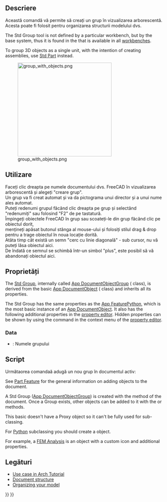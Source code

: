 <languages/>

{{Docnav
|[[Part_DatumPoint|Part DatumPoint]]
|[[Std_LinkMake|LinkMake]]
|[[Std_Base|Std Base]]
|IconL=Part_DatumPoint.svg
|IconR=Std_LinkMake.svg
|IconC=Freecad.svg
}}

<div class="mw-translate-fuzzy">
{{GuiCommand|Name=Std Group|MenuLocation=Tree View → Right click on the document name||Workbenches=All|Shortcut=|SeeAlso=[[Draft_SelectGroup|Draft SelectGroup]], [[Draft_AddToGroup|Draft AddToGroup]]}}
</div>

<span id="Description"></span>
==Descriere==

<div class="mw-translate-fuzzy">
Această comandă vă permite să creați un grup în vizualizarea arborescentă.
<br />
Acesta poate fi folosit pentru organizarea structurii modelului dvs.
</div>

The Std Group tool is not defined by a particular workbench, but by the base system, thus it is found in the {{MenuCommand|structure toolbar}} that is available in all [[Workbenches|workbenches]].

To group 3D objects as a single unit, with the intention of creating assemblies, use [[Std_Part|Std Part]] instead.

<div class="mw-translate-fuzzy">
[[Image:group_with_objects.png|300px]]
</div>

{{Caption|Various elements inside Std Groups in the tree view.}}

<span id="Usage"></span>
<div class="mw-translate-fuzzy">
==Utilizare==
</div>

<div class="mw-translate-fuzzy">
Faceți clic dreapta pe numele documentului dvs. FreeCAD în vizualizarea arborescentă și alegeți "creare grup".
<br />
Un grup va fi creat automat și va da pictograma unui director și a unui nume ales automat.
<br />
Puteți redenumi grupul făcând clic dreapta pe grup și selectând "redenumiți" sau folosind "F2" de pe tastatură.
<br />
Împingeți obiectele FreeCAD în grup sau scoateți-le din grup făcând clic pe obiectul dorit,
<br />
mențineți apăsat butonul stânga al mouse-ului și folosiți stilul drag & drop pentru a trage obiectul în noua locație dorită.
<br />
Atâta timp cât există un semn "cerc cu linie diagonală" -  sub cursor, nu vă puteți lăsa obiectul aici.
<br />
De îndată ce semnul se schimbă într-un simbol "plus", este posibil să vă abandonați obiectul aici.
<br />
</div>

<span id="Properties"></span>
==Proprietăți==

The [[Std_Group|Std Group]], internally called [[App_DocumentObjectGroup|App DocumentObjectGroup]] ({{incode|App::DocumentObjectGroup}} class), is derived from the basic [[App_DocumentObject|App DocumentObject]] ({{incode|App::DocumentObject}} class) and inherits all its properties.

The Std Group has the same properties as the [[App_FeaturePython#Properties|App FeaturePython]], which is the most basic instance of an [[App_DocumentObject|App DocumentObject]]. It also has the following additional properties in the [[Property_editor|property editor]]. Hidden properties can be shown by using the {{MenuCommand|Show hidden}} command in the context menu of the [[Property_editor|property editor]].

=== Data ===

{{TitleProperty|Base}}

<div class="mw-translate-fuzzy">
*  {{PropertyData|Label}}: Numele grupului
</div>

<span id="Scripting"></span>
==Script==

<div class="mw-translate-fuzzy">
Următaorea comandaă adugă un nou grup în documentul activ:
</div>

See [[Part_Feature|Part Feature]] for the general information on adding objects to the document.

A Std Group ([[App_DocumentObjectGroup|App DocumentObjectGroup]]) is created with the {{incode|addObject()}} method of the document. Once a Group exists, other objects can be added to it with the {{incode|addObject()}} or {{incode|addObjects()}} methods.

{{Code|code=
import FreeCAD as App

doc = App.newDocument()
group = App.ActiveDocument.addObject("App::DocumentObjectGroup", "Group")

obj1 = App.ActiveDocument.addObject("PartDesign::Body", "Body")
obj2 = App.ActiveDocument.addObject("Part::Box", "Box")

group.addObjects([obj1, obj2])
App.ActiveDocument.recompute()
}}

This basic {{incode|App::DocumentObjectGroup}} doesn't have a Proxy object so it can't be fully used for sub-classing.

For [[Python|Python]] subclassing you should create a {{incode|App::DocumentObjectGroupPython}} object.

{{Code|code=
import FreeCAD as App

doc = App.newDocument()
obj = App.ActiveDocument.addObject("App::DocumentObjectGroupPython", "Name")
obj.Label = "Custom label"
}}

For example, a [[FEM Analysis|FEM Analysis]] is an {{incode|App::DocumentObjectGroupPython}} object with a custom icon and additional properties.

<span id="Links"></span>
==Legături==

<div class="mw-translate-fuzzy">
* [[Arch tutorial#Organizing your model|Use case in Arch Tutorial]]
* [[Document_structure|Document structure]]
* [http://www.freecadweb.org/wiki/index.php?title=Arch_tutorial#Organizing_your_model Organizing your model]
</div>


{{Docnav
|[[Part_DatumPoint|Part DatumPoint]]
|[[Std_LinkMake|LinkMake]]
|[[Std_Base|Std Base]]
|IconL=Part_DatumPoint.svg
|IconR=Std_LinkMake.svg
|IconC=Freecad.svg
}}

{{Std_Base_navi{{#translation:}}}}
{{Userdocnavi{{#translation:}}}}